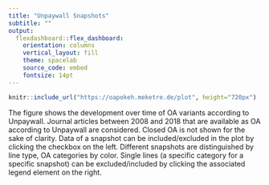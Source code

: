 ```yaml
---
title: "Unpaywall Snapshots"
subtitle: ""
output:
  flexdashboard::flex_dashboard:
    orientation: columns
    vertical_layout: fill
    theme: spacelab
    source_code: embed
    fontsize: 14pt
---
```


```r
knitr::include_url("https://oapokeh.meketre.de/plot", height="720px")
```

The figure shows the development over time of OA variants according to Unpaywall. Journal articles between 2008 and 2018 that are available as OA according to Unpaywall are considered. Closed OA is not shown for the sake of clarity. Data of a snapshot can be included/excluded in the plot by clicking the checkbox on the left. Different snapshots are distinguished by line type, OA categories by color. Single lines (a specific category for a specific snapshot) can be excluded/included by clicking the associated legend element on the right.
